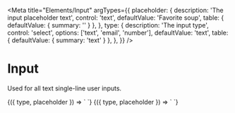 
<Meta
  title="Elements/Input"
  argTypes={{
    placeholder: {
      description: 'The input placeholder text',
      control: 'text',
      defaultValue: 'Favorite soup',
      table: { defaultValue: { summary: '' } },
    },
    type: {
      description: 'The input type',
      control: 'select',
      options: ['text', 'email', 'number'],
      defaultValue: 'text',
      table: { defaultValue: { summary: 'text' } },
    },
  }}
/>

# Input

Used for all text single-line user inputs.

<Canvas>
  <Story
    name='Text'
    args={{
      type: 'text'
    }}
  >
    {({ type, placeholder }) => `
      <v-input
        type='${type}'
        placeholder='${placeholder}'
      />
    `}
  </Story>
</Canvas>

<Canvas>
  <Story
    name='Number'
    args={{
      type: 'number',
      placeholder: 'Amount of soup'
    }}
  >
    {({ type, placeholder }) => `
      <v-input
        type='${type}'
        placeholder='${placeholder}'
      />
    `}
  </Story>
</Canvas>